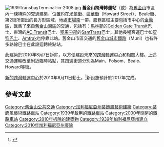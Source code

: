 {{About|先前位在舊金山的轉運站，現已拆除|興建中的替代建築|跨灣轉運中心}}
{{expand|time=2015-07-03T08:35:20+00:00}}
{{Coord|37|47|22|N|122|23|47|W|type:landmark_region:US-CA|display=title}}
[[Image:1939TransbayTerminal-in-2008.jpg|thumb]]
'''舊金山跨灣轉運站'''（{{lang-en|The San Francisco Transbay Terminal}}或{{lang|en|The Transbay Terminal}}）為[[舊金山|舊金山]]市區內一棟特殊的交通建築，位置約在[[米慎街|米慎街]]、[[豪華街|豪華街]]（Howard Street）、Beale街、第2街所圍出的長方形區域，地處[[市場南_(舊金山)|市場南]]一帶。服務區域主要包括市中心的[[金融區_(舊金山)|金融區]]，匯集了來自[[舊金山灣區|舊金山灣區]]的交通，包括有：[[馬林郡|馬林郡]]的[[Golden_Gate_Transit|Golden Gate Transit]]巴士、東灣的[[AC_Transit|AC Transit]]巴士、[[聖馬刁郡|聖馬刁郡]]的[[SamTrans|SamTrans]]巴士。其他長程客運巴士如[[灰狗巴士|灰狗巴士]]、[[Amtrak|Amtrak]]也停靠此站。舊金山市區交通的[[舊金山城市鐵路|舊金山城市鐵路]]（Muni）也有許多路線巴士在此設迴轉終點站。

此建築於2010年8月7日拆除，以方便建設未來的[[跨灣轉運中心|跨灣轉運中心]]和相關大樓。上述交通運輸改至附近臨時站點，其四週街道分別為Main、Folsom、Beale、Howard等街。

[[跨湾换乘枢纽|新的跨灣轉運中心]]於2010年8月11日動土。<ref>{{cite news|url=http://www.metro-magazine.com/News/Story/2010/08/San-Francisco-breaks-ground-on-4-2B-Transbay-Transit-Center.aspx|title=San Francisco breaks ground on $4.2B Transbay Transit Center|publisher=[[Metro_Magazine|Metro Magazine]]|date=08-12-2010|accessdate=2015-07-03|archive-date=2014-01-16|archive-url=https://web.archive.org/web/20140116075743/http://www.metro-magazine.com/news/story/2010/08/san-francisco-breaks-ground-on-4-2b-transbay-transit-center.aspx|dead-url=no}}</ref>新設施預計於2017年完成。

== 參考文獻 ==
{{reflist}}

[[Category:舊金山公共交通|Category:舊金山公共交通]]
[[Category:加利福尼亞州裝飾風藝術建築|Category:加利福尼亞州裝飾風藝術建築]]
[[Category:裝飾風藝術鐵路車站|Category:裝飾風藝術鐵路車站]]
[[Category:1939年啟用的鐵路車站|Category:1939年啟用的鐵路車站]]
[[Category:2000年關閉的鐵路車站|Category:2000年關閉的鐵路車站]]
[[Category:2010年拆除的建築物|Category:2010年拆除的建築物]]
[[Category:1939年加利福尼亞州建立|Category:1939年加利福尼亞州建立]]
[[Category:2010年加利福尼亞州廢除|Category:2010年加利福尼亞州廢除]]

{{交通小作品}}
